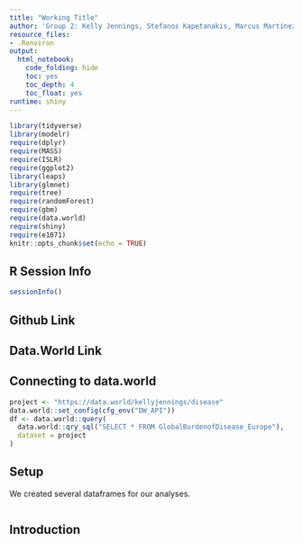 ```yaml
---
title: "Working Title"
author: 'Group 2: Kelly Jennings, Stefanos Kapetanakis, Marcus Martinez, Rachel Tarrant, Changyong Yi'
resource_files:
- .Renviron
output:
  html_notebook:
    code_folding: hide
    toc: yes
    toc_depth: 4
    toc_float: yes
runtime: shiny
---
```


```r
library(tidyverse)
library(modelr)
require(dplyr)
require(MASS)
require(ISLR)
require(ggplot2)
library(leaps)
library(glmnet)
require(tree)
require(randomForest)
require(gbm)
require(data.world)
require(shiny)
require(e1071)
knitr::opts_chunk$set(echo = TRUE)
```
  
## **R Session Info**  

```r
sessionInfo()
```

## **Github Link** 


## **Data.World Link**


## **Connecting to data.world** 
```r
project <- "https://data.world/kellyjennings/disease"
data.world::set_config(cfg_env("DW_API"))
df <- data.world::query(
  data.world::qry_sql("SELECT * FROM GlobalBurdenofDisease_Europe"),
  dataset = project
)
```

## Setup
We created several dataframes for our analyses. 
```r

```
## **Introduction** 


